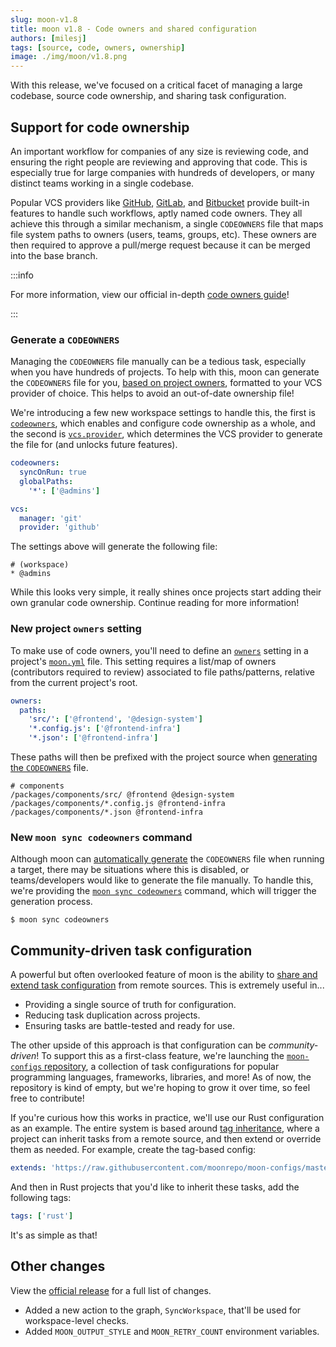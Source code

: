 ```yaml
---
slug: moon-v1.8
title: moon v1.8 - Code owners and shared configuration
authors: [milesj]
tags: [source, code, owners, ownership]
image: ./img/moon/v1.8.png
---
```



With this release, we've focused on a critical facet of managing a large codebase, source code
ownership, and sharing task configuration.

<!--truncate-->

## Support for code ownership

An important workflow for companies of any size is reviewing code, and ensuring the right people are
reviewing and approving that code. This is especially true for large companies with hundreds of
developers, or many distinct teams working in a single codebase.

Popular VCS providers like [GitHub](https://github.com/), [GitLab](https://about.gitlab.com/), and
[Bitbucket](https://bitbucket.org/product/) provide built-in features to handle such workflows,
aptly named code owners. They all achieve this through a similar mechanism, a single `CODEOWNERS`
file that maps file system paths to owners (users, teams, groups, etc). These owners are then
required to approve a pull/merge request because it can be merged into the base branch.

:::info

For more information, view our official in-depth [code owners guide](/docs/guides/codeowners)!

:::

### Generate a `CODEOWNERS`

Managing the `CODEOWNERS` file manually can be a tedious task, especially when you have hundreds of
projects. To help with this, moon can generate the `CODEOWNERS` file for you,
[based on project owners](#new-project-owners-setting), formatted to your VCS provider of choice.
This helps to avoid an out-of-date ownership file!

We're introducing a few new workspace settings to handle this, the first is
[`codeowners`](/docs/config/workspace#codeowners), which enables and configure code ownership as a
whole, and the second is [`vcs.provider`](/docs/config/workspace#provider), which determines the VCS
provider to generate the file for (and unlocks future features).

```yaml title=".moon/workspace.yml"
codeowners:
  syncOnRun: true
  globalPaths:
    '*': ['@admins']

vcs:
  manager: 'git'
  provider: 'github'
```

The settings above will generate the following file:

```shell title=".github/CODEOWNERS"
# (workspace)
* @admins
```

While this looks very simple, it really shines once projects start adding their own granular code
ownership. Continue reading for more information!

### New project `owners` setting

To make use of code owners, you'll need to define an [`owners`](/docs/config/project#owners) setting
in a project's [`moon.yml`](/docs/config/project) file. This setting requires a list/map of owners
(contributors required to review) associated to file paths/patterns, relative from the current
project's root.

```yaml title="packages/components/moon.yml"
owners:
  paths:
    'src/': ['@frontend', '@design-system']
    '*.config.js': ['@frontend-infra']
    '*.json': ['@frontend-infra']
```

These paths will then be prefixed with the project source when
[generating the `CODEOWNERS`](#generate-a-codeowners) file.

```shell title=".github/CODEOWNERS"
# components
/packages/components/src/ @frontend @design-system
/packages/components/*.config.js @frontend-infra
/packages/components/*.json @frontend-infra
```

### New `moon sync codeowners` command

Although moon can [automatically generate](/docs/config/workspace#synconrun) the `CODEOWNERS` file
when running a target, there may be situations where this is disabled, or teams/developers would
like to generate the file manually. To handle this, we're providing the
[`moon sync codeowners`](/docs/commands/sync/codeowners) command, which will trigger the generation
process.

```shell
$ moon sync codeowners
```

## Community-driven task configuration

A powerful but often overlooked feature of moon is the ability to
[share and extend task configuration](/docs/guides/sharing-config) from remote sources. This is
extremely useful in...

- Providing a single source of truth for configuration.
- Reducing task duplication across projects.
- Ensuring tasks are battle-tested and ready for use.

The other upside of this approach is that configuration can be _community-driven_! To support this
as a first-class feature, we're launching the
[`moon-configs` repository](https://github.com/moonrepo/moon-configs), a collection of task
configurations for popular programming languages, frameworks, libraries, and more! As of now, the
repository is kind of empty, but we're hoping to grow it over time, so feel free to contribute!

If you're curious how this works in practice, we'll use our Rust configuration as an example. The
entire system is based around [tag inheritance](/docs/concepts/task#inheritance), where a project
can inherit tasks from a remote source, and then extend or override them as needed. For example,
create the tag-based config:

```yaml title=".moon/tasks/tag-rust.yml"
extends: 'https://raw.githubusercontent.com/moonrepo/moon-configs/master/rust/tasks-workspace.yml'
```

And then in Rust projects that you'd like to inherit these tasks, add the following tags:

```yaml title="<project>/moon.yml"
tags: ['rust']
```

It's as simple as that!

## Other changes

View the [official release](https://github.com/moonrepo/moon/releases/tag/v1.8.0) for a full list of
changes.

- Added a new action to the graph, `SyncWorkspace`, that'll be used for workspace-level checks.
- Added `MOON_OUTPUT_STYLE` and `MOON_RETRY_COUNT` environment variables.
